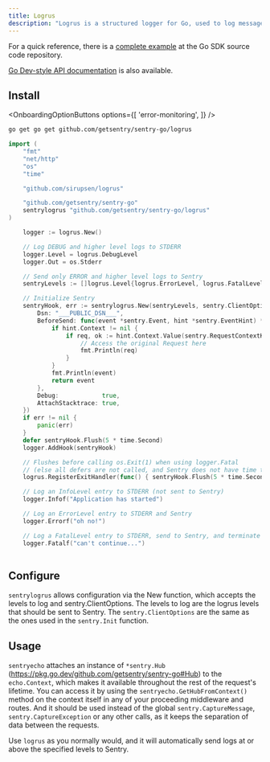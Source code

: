 ```yaml
---
title: Logrus
description: "Logrus is a structured logger for Go, used to log messages in different formats and levels. This guide demonstrates how to integrate Logrus with Sentry to capture and send logs to Sentry."
---
```


For a quick reference, there is a [complete example](https://github.com/getsentry/sentry-go/tree/master/_examples/logrus) at the Go SDK source code repository.

[Go Dev-style API documentation](https://pkg.go.dev/github.com/getsentry/sentry-go/logrus) is also available.

## Install

<OnboardingOptionButtons
  options={[
    'error-monitoring',
  ]}
/>

```bash
go get go get github.com/getsentry/sentry-go/logrus
```

<Break />

<SignInNote />

```go {"onboardingOptions": {"performance": "14-17"}}
import (
	"fmt"
	"net/http"
	"os"
	"time"

	"github.com/sirupsen/logrus"

	"github.com/getsentry/sentry-go"
	sentrylogrus "github.com/getsentry/sentry-go/logrus"
)

    logger := logrus.New()

	// Log DEBUG and higher level logs to STDERR
	logger.Level = logrus.DebugLevel
	logger.Out = os.Stderr

	// Send only ERROR and higher level logs to Sentry
	sentryLevels := []logrus.Level{logrus.ErrorLevel, logrus.FatalLevel, logrus.PanicLevel}

	// Initialize Sentry
	sentryHook, err := sentrylogrus.New(sentryLevels, sentry.ClientOptions{
		Dsn: "___PUBLIC_DSN___",
		BeforeSend: func(event *sentry.Event, hint *sentry.EventHint) *sentry.Event {
			if hint.Context != nil {
				if req, ok := hint.Context.Value(sentry.RequestContextKey).(*http.Request); ok {
					// Access the original Request here
					fmt.Println(req)
				}
			}
			fmt.Println(event)
			return event
		},
		Debug:            true,
		AttachStacktrace: true,
	})
	if err != nil {
		panic(err)
	}
	defer sentryHook.Flush(5 * time.Second)
	logger.AddHook(sentryHook)

	// Flushes before calling os.Exit(1) when using logger.Fatal
	// (else all defers are not called, and Sentry does not have time to send the event)
	logrus.RegisterExitHandler(func() { sentryHook.Flush(5 * time.Second) })

	// Log an InfoLevel entry to STDERR (not sent to Sentry)
	logger.Infof("Application has started")

	// Log an ErrorLevel entry to STDERR and Sentry
	logger.Errorf("oh no!")

	// Log a FatalLevel entry to STDERR, send to Sentry, and terminate the application
	logger.Fatalf("can't continue...")
    
```

## Configure

`sentrylogrus` allows configuration via the New function, which accepts the levels to log and sentry.ClientOptions. The levels to log are the logrus levels that should be sent to Sentry. The `sentry.ClientOptions` are the same as the ones used in the `sentry.Init` function.

## Usage

`sentryecho` attaches an instance of `*sentry.Hub` (https://pkg.go.dev/github.com/getsentry/sentry-go#Hub) to the `echo.Context`, which makes it available throughout the rest of the request's lifetime.
You can access it by using the `sentryecho.GetHubFromContext()` method on the context itself in any of your proceeding middleware and routes.
And it should be used instead of the global `sentry.CaptureMessage`, `sentry.CaptureException` or any other calls, as it keeps the separation of data between the requests.

Use `logrus` as you normally would, and it will automatically send logs at or above the specified levels to Sentry.

